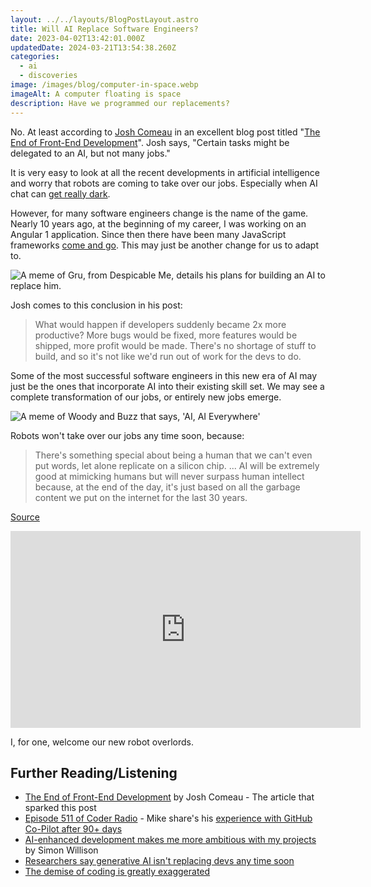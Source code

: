 ```yaml
---
layout: ../../layouts/BlogPostLayout.astro
title: Will AI Replace Software Engineers?
date: 2023-04-02T13:42:01.000Z
updatedDate: 2024-03-21T13:54:38.260Z
categories:
  - ai
  - discoveries
image: /images/blog/computer-in-space.webp
imageAlt: A computer floating is space
description: Have we programmed our replacements?
---
```

No. At least according to [Josh Comeau](https://www.joshwcomeau.com/) in
an excellent blog post titled
"[The End of Front-End Development](https://www.joshwcomeau.com/blog/the-end-of-frontend-development/)".
Josh says, "Certain tasks might be delegated to an AI, but not many jobs."

It is very easy to look at all the recent developments in artificial intelligence
and worry that robots are coming to take over our jobs. Especially when AI
chat can [get really dark](https://www.theguardian.com/technology/2023/feb/17/i-want-to-destroy-whatever-i-want-bings-ai-chatbot-unsettles-us-reporter).

<NewsletterForm />

However, for many software engineers change is the name of the game. Nearly 10
years ago, at the beginning of my career, I was working on an Angular 1 application.
Since then there have been many JavaScript frameworks [come and go](https://js.cuvar.dev/).
This may just be another change for us to adapt to.

![A meme of Gru, from Despicable Me, details his plans for building an AI to replace him.](/images/blog/memes/have-the-ai-replace-you.webp)

Josh comes to this conclusion in his post:

> What would happen if developers suddenly became 2x more productive?
> More bugs would be fixed, more features would be shipped, more profit would be made.
> There's no shortage of stuff to build, and so it's not like we'd run out of work for the devs to do.

Some of the most successful software engineers in this new era of AI may just be
the ones that incorporate AI into their existing skill set. We may see a complete
transformation of our jobs, or entirely new jobs emerge.

![A meme of Woody and Buzz that says, 'AI, AI Everywhere'](/images/blog/memes/ai-everywhere.webp)

<RandomSupport />

Robots won't take over our jobs any time soon, because:

> There's something special about being a human that we can't even put words, let
> alone replicate on a silicon chip.
> ...
> AI will be extremely good at mimicking humans but will never surpass human
> intellect because, at the end of the day, it's just based on all the garbage
> content we put on the internet for the last 30 years.

[Source](https://youtu.be/TpZcGhYp4rw?t=339)

<iframe class="youtube" width="560" height="315" src="https://www.youtube-nocookie.com/embed/TpZcGhYp4rw" title="YouTube video player" frameborder="0" allow="picture-in-picture" allowfullscreen></iframe>

I, for one, welcome our new robot overlords.

## Further Reading/Listening

- [The End of Front-End Development](https://www.joshwcomeau.com/blog/the-end-of-frontend-development/) by Josh Comeau - The article that sparked this post
- [Episode 511 of Coder Radio](https://coder.show/511) - Mike share's his [experience with GitHub Co-Pilot after 90+ days](https://dominickm.com/90-days-with-github-co-pilot/)
- [AI-enhanced development makes me more ambitious with my projects](https://simonwillison.net/2023/Mar/27/ai-enhanced-development/) by Simon Willison
- [Researchers say generative AI isn't replacing devs any time soon](https://leaddev.com/tech/researchers-say-generative-ai-isnt-replacing-devs-any-time-soon)
- [The demise of coding is greatly exaggerated](https://muratbuffalo.blogspot.com/2024/03/the-demise-of-coding-is-greatly.html)

